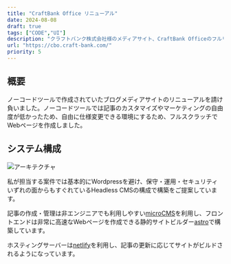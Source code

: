 ```yaml
---
title: "CraftBank Office リニューアル"
date: 2024-08-08
draft: true
tags: ["CODE","UI"]
description: "クラフトバンク株式会社様のメディアサイト、CraftBank Officeのフルリニューアルを行いました。"
url: "https://cbo.craft-bank.com/"
priority: 5
---
```


## 概要
ノーコードツールで作成されていたブログメディアサイトのリニューアルを請け負いました。ノーコードツールでは記事のカスタマイズやマーケティングの自由度が低かったため、自由に仕様変更できる環境にするため、フルスクラッチでWebページを作成しました。

## システム構成
![アーキテクチャ](./architect.png)

私が担当する案件では基本的にWordpressを避け、保守・運用・セキュリティいずれの面からもすぐれているHeadless CMSの構成で構築をご提案しています。

記事の作成・管理は非エンジニアでも利用しやすい[microCMS](https://microcms.io/)を利用し、フロントエンドは非常に高速なWebページを作成できる静的サイトビルダー[astro](https://astro.build/)で構築しています。

ホスティングサーバーは[netlify](https://www.netlify.com/)を利用し、記事の更新に応じてサイトがビルドされるようになっています。
